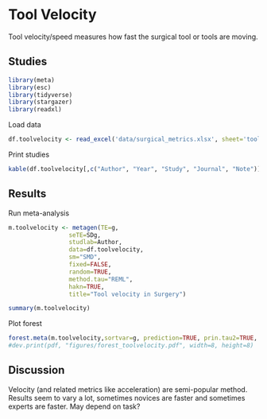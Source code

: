 
# **Tool Velocity**

Tool velocity/speed measures how fast the surgical tool or tools are moving.

## Studies
```r
library(meta)
library(esc)
library(tidyverse)
library(stargazer)
library(readxl)
```
Load data
```r
df.toolvelocity <- read_excel('data/surgical_metrics.xlsx', sheet='tool_velocity')
```
Print studies
```r
kable(df.toolvelocity[,c("Author", "Year", "Study", "Journal", "Note")])
```
## Results
Run meta-analysis
```r
m.toolvelocity <- metagen(TE=g,
                 seTE=SDg,
                 studlab=Author,
                 data=df.toolvelocity,
                 sm="SMD",
                 fixed=FALSE,
                 random=TRUE,
                 method.tau="REML",
                 hakn=TRUE,
                 title="Tool velocity in Surgery")
```
```r
summary(m.toolvelocity)
```

Plot forest
```r
forest.meta(m.toolvelocity,sortvar=g, prediction=TRUE, prin.tau2=TRUE, title="Tool velocity in Surgery")
#dev.print(pdf, "figures/forest_toolvelocity.pdf", width=8, height=8)
```

## Discussion
Velocity (and related metrics like acceleration) are semi-popular method. Results seem to vary a lot, sometimes novices are faster and sometimes experts are faster. May depend on task?